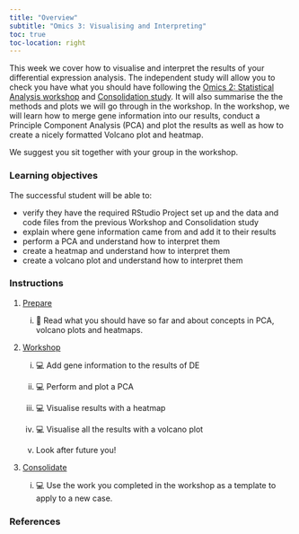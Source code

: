 ```yaml
---
title: "Overview"
subtitle: "Omics 3: Visualising and Interpreting"
toc: true
toc-location: right
---
```


This week we cover how to visualise and interpret the results of your differential expression analysis. The independent study will allow you to check you have what you should have following the [Omics 2: Statistical Analysis workshop](../week-4/workshop.html) and [Consolidation study](../week-4/study_after_workshop.html). It will also summarise the the methods and plots we will go through in the workshop. In the workshop, we will learn how to merge gene information into our results, conduct a Principle Component Analysis (PCA) and plot the results as well as how to create a nicely formatted Volcano plot and heatmap.  

We suggest you sit together with your group in the workshop.

### Learning objectives

The successful student will be able to:

-   verify they have the required RStudio Project set up and the data and code files from the previous Workshop and Consolidation study
-   explain where gene information came from and add it to their results
-   perform a PCA and understand how to interpret them
-   create a heatmap and understand how to interpret them
-   create a volcano plot and understand how to interpret them
  

### Instructions

1.  [Prepare](study_before_workshop.qmd)

    i.  📖 Read what you should have so far and about concepts in PCA, volcano plots and heatmaps.

2.  [Workshop](workshop.qmd)

    i.  💻 Add gene information to the results of DE

    ii. 💻 Perform and plot a PCA

    iii. 💻 Visualise results with a heatmap
    
    iv. 💻 Visualise all the results with a volcano plot

    iv. Look after future you!

3.  [Consolidate](study_after_workshop.qmd)

    i.  💻 Use the work you completed in the workshop as a template to apply to a new case.

### References
